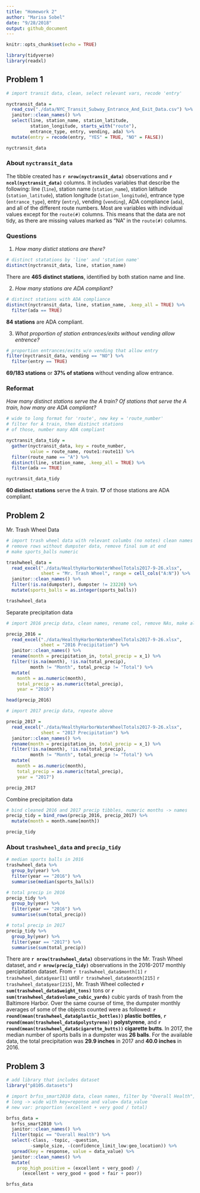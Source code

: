 ```yaml
---
title: "Homework 2"
author: "Marisa Sobel"
date: "9/28/2018"
output: github_document
---
```


```r
knitr::opts_chunk$set(echo = TRUE)

library(tidyverse)
library(readxl)
```

## Problem 1

```r
# import transit data, clean, select relevant vars, recode 'entry'

nyctransit_data = 
  read_csv("./data/NYC_Transit_Subway_Entrance_And_Exit_Data.csv") %>%
  janitor::clean_names() %>% 
  select(line, station_name, station_latitude, 
         station_longitude, starts_with("route"), 
         entrance_type, entry, vending, ada) %>% 
  mutate(entry = recode(entry, "YES" = TRUE, "NO" = FALSE))

nyctransit_data
```

### About `nyctransit_data`

The tibble created has **`r nrow(nyctransit_data)`** observations and **`r ncol(nyctransit_data)`** columns. It includes variables that describe the following: line (`line`), station name (`station_name`), station latitude (`station_latitude`), station longitude (`station_longitude`), entrance type (`entrance_type`), entry (`entry`), vending (`vending`), ADA compliance (`ada`), and all of the different route numbers. Most are variables with individual values except for the `route(#)` columns. This means that the data are not tidy, as there are missing values marked as "NA" in the `route(#)` columns. 

### Questions

1. _*How many distict stations are there?*_ 

```r
# distinct statations by 'line' and 'station name'
distinct(nyctransit_data, line, station_name)
```

There are **465 distinct stations**, identified by both station name and line. 

2. _*How many stations are ADA compliant?*_ 

```r
# distinct stations with ADA compliance
distinct(nyctransit_data, line, station_name, .keep_all = TRUE) %>% 
  filter(ada == TRUE)
```

**84 stations** are ADA compliant. 

3. _*What proportion of station entrances/exits without vending allow entrence?*_ 

```r
# proportion entrances/exits w/o vending that allow entry
filter(nyctransit_data, vending == "NO") %>% 
  filter(entry == TRUE)
```

**69/183 stations** or **37% of stations** without vending allow entrance. 

### Reformat

_*How many distinct stations serve the A train? Of stations that serve the A train, how many are ADA compliant?*_ 

```r
# wide to long format for 'route', new key = 'route_number'
# filter for A train, then distinct stations
# of those, number many ADA compliant

nyctransit_data_tidy = 
  gather(nyctransit_data, key = route_number,
         value = route_name, route1:route11) %>% 
  filter(route_name == "A") %>% 
  distinct(line, station_name, .keep_all = TRUE) %>% 
  filter(ada == TRUE)

nyctransit_data_tidy
```

**60 distinct stations** serve the A train. **17** of those stations are ADA compliant. 


## Problem 2 

Mr. Trash Wheel Data

```r
# import trash wheel data with relevant columbs (no notes) clean names
# remove rows without dumpster data, remove final sum at end
# make sports_balls numeric 

trashwheel_data = 
  read_excel("./data/HealthyHarborWaterWheelTotals2017-9-26.xlsx", 
             sheet = "Mr. Trash Wheel", range = cell_cols("A:N")) %>% 
  janitor::clean_names() %>% 
  filter(!is.na(dumpster), dumpster != 23220) %>% 
  mutate(sports_balls = as.integer(sports_balls))

trashwheel_data
```

Separate precipitation data

```r
# import 2016 precip data, clean names, rename col, remove NAs, make all col numeric, add 'year' var

precip_2016 = 
  read_excel("./data/HealthyHarborWaterWheelTotals2017-9-26.xlsx", 
             sheet = "2016 Precipitation") %>% 
  janitor::clean_names() %>% 
  rename(month = precipitation_in, total_precip = x_1) %>%
  filter(!is.na(month), !is.na(total_precip),
         month != "Month", total_precip != "Total") %>% 
  mutate(
    month = as.numeric(month),
    total_precip = as.numeric(total_precip),
    year = "2016")

head(precip_2016)

# import 2017 precip data, repeate above

precip_2017 = 
  read_excel("./data/HealthyHarborWaterWheelTotals2017-9-26.xlsx", 
             sheet = "2017 Precipitation") %>% 
  janitor::clean_names() %>% 
  rename(month = precipitation_in, total_precip = x_1) %>% 
  filter(!is.na(month), !is.na(total_precip), 
         month != "Month", total_precip != "Total") %>% 
  mutate(
    month = as.numeric(month),
    total_precip = as.numeric(total_precip),
    year = "2017")

precip_2017
```

Combine precipitation data

```r
# bind cleaned 2016 and 2017 precip tibbles, numeric months -> names
precip_tidy = bind_rows(precip_2016, precip_2017) %>% 
  mutate(month = month.name[month]) 

precip_tidy
```

### About `trashwheel_data` and `precip_tidy`

```r
# median sports balls in 2016
trashwheel_data %>% 
  group_by(year) %>% 
  filter(year == "2016") %>% 
  summarise(median(sports_balls))

# total precip in 2016
precip_tidy %>% 
  group_by(year) %>% 
  filter(year == "2016") %>% 
  summarise(sum(total_precip))

# total precip in 2017
precip_tidy %>% 
  group_by(year) %>% 
  filter(year == "2017") %>% 
  summarise(sum(total_precip))
```

There are **`r nrow(trashwheel_data)`** observations in the Mr. Trash Wheel dataset, and **`r nrow(precip_tidy)`** observations  in the 2016-2017 monthly percipitation dataset. From `r trashwheel_data$month[1]` `r trashwheel_data$year[1]` until `r trashwheel_data$month[215]` `r trashwheel_data$year[215]`, Mr. Trash Wheel collected **`r sum(trashwheel_data$weight_tons)`** tons or **`r sum(trashwheel_data$volume_cubic_yards)`** cubic yards of trash from the Baltimore Harbor. Over the same course of time, the dumpster monthly averages of some of the objects counted were as followed: **`r round(mean(trashwheel_data$plastic_bottles))` plastic bottles**, **`r round(mean(trashwheel_data$polystyrene))` polystyrene**, and **`r round(mean(trashwheel_data$cigarette_butts))` cigarette butts**. In 2017, the median number of sports balls in a dumpster was **26 balls**. For the available data, the total precipitation was **29.9 inches** in 2017 and **40.0 inches** in 2016. 


## Problem 3 

```r
# add library that includes dataset 
library("p8105.datasets")

# import brfss_smart2010 data, clean names, filter by "Overall Health", remove unwanted vars
# long -> wide with key=reponse and value= data_value
# new var: proportion (excellent + very good / total)

brfss_data = 
  brfss_smart2010 %>% 
  janitor::clean_names() %>% 
  filter(topic == "Overall Health") %>% 
  select(-class, -topic, -question, 
         -sample_size, -(confidence_limit_low:geo_location)) %>% 
  spread(key = response, value = data_value) %>% 
  janitor::clean_names() %>% 
  mutate(
    prop_high_positive = (excellent + very_good) /
      (excellent + very_good + good + fair + poor))

brfss_data
```


